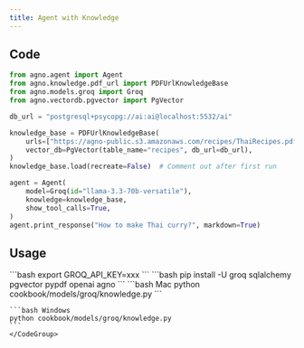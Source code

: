 ```yaml
---
title: Agent with Knowledge
---
```


## Code

```python cookbook/models/groq/knowledge.py
from agno.agent import Agent
from agno.knowledge.pdf_url import PDFUrlKnowledgeBase
from agno.models.groq import Groq
from agno.vectordb.pgvector import PgVector

db_url = "postgresql+psycopg://ai:ai@localhost:5532/ai"

knowledge_base = PDFUrlKnowledgeBase(
    urls=["https://agno-public.s3.amazonaws.com/recipes/ThaiRecipes.pdf"],
    vector_db=PgVector(table_name="recipes", db_url=db_url),
)
knowledge_base.load(recreate=False)  # Comment out after first run

agent = Agent(
    model=Groq(id="llama-3.3-70b-versatile"),
    knowledge=knowledge_base,
    show_tool_calls=True,
)
agent.print_response("How to make Thai curry?", markdown=True)
```

## Usage

<Steps>
  <Snippet file="create-venv-step.mdx" />

  <Step title="Set your API key">
    ```bash
    export GROQ_API_KEY=xxx
    ```
  </Step>

  <Step title="Install libraries">
    ```bash
    pip install -U groq sqlalchemy pgvector pypdf openai agno
    ```
  </Step>

  <Step title="Run Agent">
    <CodeGroup>
    ```bash Mac
    python cookbook/models/groq/knowledge.py
    ```

    ```bash Windows
    python cookbook/models/groq/knowledge.py
    ```
    </CodeGroup>
  </Step>
</Steps>
